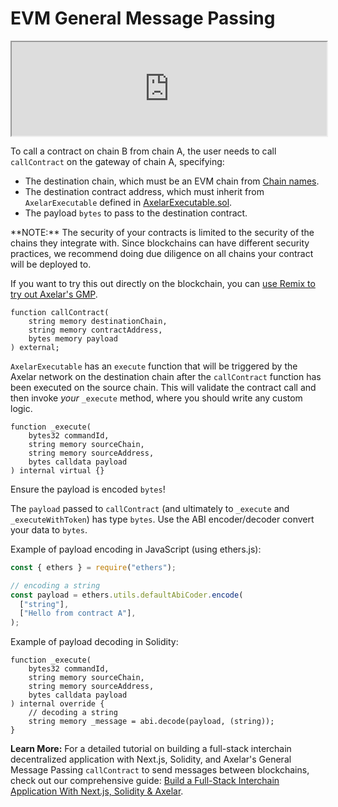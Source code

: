 # EVM General Message Passing


<iframe
  width="100%"
  className="aspect-video"
  src="https://www.youtube.com/embed/htMVIYzGA34"
  title="YouTube video player"
  allow="accelerometer; autoplay; clipboard-write; encrypted-media; gyroscope; picture-in-picture"
  allowFullScreen
></iframe>

To call a contract on chain B from chain A, the user needs to call `callContract` on the gateway of chain A, specifying:

- The destination chain, which must be an EVM chain from [Chain names](https://axelarscan.io/resources/chains).
- The destination contract address, which must inherit from `AxelarExecutable` defined in [AxelarExecutable.sol](https://github.com/axelarnetwork/axelar-gmp-sdk-solidity/blob/main/contracts/executable/AxelarExecutable.sol).
- The payload `bytes` to pass to the destination contract.

<Callout emoji="🚨">
  **NOTE:** The security of your contracts is limited to the security of the
  chains they integrate with. Since blockchains can have different security
  practices, we recommend doing due diligence on all chains your contract will
  be deployed to.
</Callout>

If you want to try this out directly on the blockchain, you can [use Remix to try out Axelar's GMP](https://remix.ethereum.org/axelarnetwork/axelar-docs/blob/main/public/samples/gmp-senderreceiver.sol).

```solidity
function callContract(
    string memory destinationChain,
    string memory contractAddress,
    bytes memory payload
) external;
```

`AxelarExecutable` has an `execute` function that will be triggered by the Axelar network on the destination chain after the `callContract` function has been executed on the source chain. This will validate the contract call and then invoke _your_ `_execute` method, where you should write any custom logic.

```solidity
function _execute(
    bytes32 commandId,
    string memory sourceChain,
    string memory sourceAddress,
    bytes calldata payload
) internal virtual {}
```

<Callout emoji="ℹ️">Ensure the payload is encoded `bytes`!</Callout>

The `payload` passed to `callContract` (and ultimately to `_execute` and `_executeWithToken`) has type `bytes`. Use the ABI encoder/decoder convert your data to `bytes`.

Example of payload encoding in JavaScript (using ethers.js):

```javascript
const { ethers } = require("ethers");

// encoding a string
const payload = ethers.utils.defaultAbiCoder.encode(
  ["string"],
  ["Hello from contract A"],
);
```

Example of payload decoding in Solidity:

```solidity
function _execute(
    bytes32 commandId,
    string memory sourceChain,
    string memory sourceAddress,
    bytes calldata payload
) internal override {
    // decoding a string
    string memory _message = abi.decode(payload, (string));
}
```

**Learn More:** For a detailed tutorial on building a full-stack interchain decentralized application with Next.js, Solidity, and Axelar's General Message Passing `callContract` to send messages between blockchains, check out our comprehensive guide: [Build a Full-Stack Interchain Application With Next.js, Solidity & Axelar](https://blog.axelar.dev/build-a-full-stack-interchain-application-with-nextjs-solidity-axelar).
